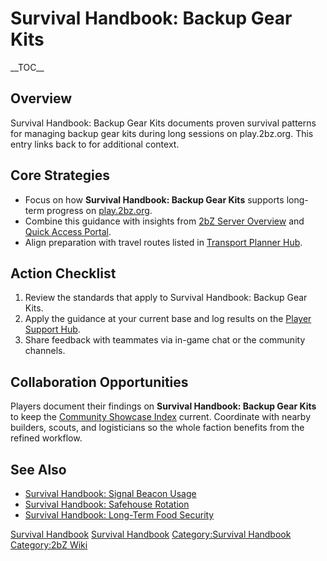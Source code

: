 {{Short description|Survival Handbook: Backup Gear Kits documents proven survival patterns for managing backup gear kits during long sessions on play}}
= Survival Handbook: Backup Gear Kits =
{{2bZ Navbox}}
__TOC__

== Overview ==
Survival Handbook: Backup Gear Kits documents proven survival patterns for managing backup
gear kits during long sessions on play.2bz.org. This entry links back to
[[Category:Survival Handbook|Survival Handbook]] for additional context.

== Core Strategies ==
* Focus on how '''Survival Handbook: Backup Gear Kits''' supports long-term progress on [[play.2bz.org]].
* Combine this guidance with insights from [[2bZ Server Overview]] and [[Quick Access Portal]].
* Align preparation with travel routes listed in [[Transport Planner Hub]].

== Action Checklist ==
# Review the [[Category:Survival Handbook|Survival Handbook]] standards that apply to Survival Handbook: Backup Gear Kits.
# Apply the guidance at your current base and log results on the [[Player Support Hub]].
# Share feedback with teammates via in-game chat or the community channels.

== Collaboration Opportunities ==
Players document their findings on '''Survival Handbook: Backup Gear Kits''' to keep the
[[Community Showcase Index]] current. Coordinate with nearby builders, scouts, and
logisticians so the whole faction benefits from the refined workflow.

== See Also ==
* [[Survival Handbook: Signal Beacon Usage]]
* [[Survival Handbook: Safehouse Rotation]]
* [[Survival Handbook: Long-Term Food Security]]

[[Category:Survival Handbook]]
[[Category:2bZ Wiki]]
